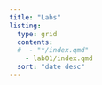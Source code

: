 ```yaml
---
title: "Labs"
listing:
  type: grid
  contents:
  #  - "*/index.qmd"
    - lab01/index.qmd
  sort: "date desc"
---
```

